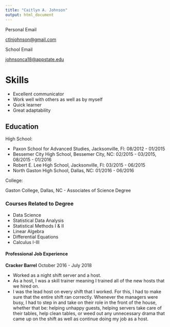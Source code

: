```yaml
---
title: "Caitlyn A. Johnson"
output: html_document
---
```


Personal Email

[ctlnjohnson@gmail.com](https://mail.google.com/mail/u/0/)

School Email

[johnsonca18@appstate.edu](https://mail.google.com/mail/u/1/)


# Skills

* Excellent communicator
* Work well with others as well as by myself
* Quick learner
* Great adaptability

## Education

High School:

* Paxon School for Advanced Studies, Jacksonville, Fl: 08/2012 - 01/2015
* Bessemer City High School, Bessemer City, NC: 02/2015 - 03/2015, 08/2015 - 01/2016
* Robert E. Lee High School, Jacksonville, Fl: 03/2015 - 06/2015
* North Gaston High School, Dallas, NC: 01/2016 - 06/2016

College:

Gaston College, Dallas, NC
  -  Associates of Science Degree
  
### Courses Related to Degree

* Data Science
* Statistical Data Analysis
* Statistical Methods I & II
* Linear Algebra
* Differential Equations
* Calculus I-III

#### Professional Job Experience

**Cracker Barrel**
October 2016 - July 2018

* Worked as a night shift server and a host. 
* As a host, I was a skill trainer meaning I trained all of the new hosts that we hired on. 
* I was the lead host on every shift that I worked. For this, I had to make sure that the entire shift ran correctly. Whenever the managers were busy, I had to step in and take on their role in the front of the house, whether that be: helping unhappy guests, helping servers take care of their tables, help clean tables, or weed out any unnecessary drama that came up on the shift as well as continue doing my job as a host.